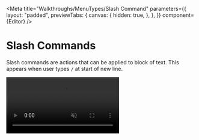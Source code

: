 

<Meta
  title="Walkthroughs/MenuTypes/Slash Command"
  parameters={{
    layout: "padded",
    previewTabs: {
      canvas: {
        hidden: true,
      },
    },
  }}
  component={Editor}
/>

# Slash Commands

Slash commands are actions that can be applied to block of text. This appears when user types `/` at start of new line.

<video src={Bubble} playsinline autoPlay muted loop />

#### **Example**

<Canvas>
  <Story name="Slash Command">
    <Editor rows={40} menuType="bubble" heightStrategy="flexible" />
  </Story>
</Canvas>
